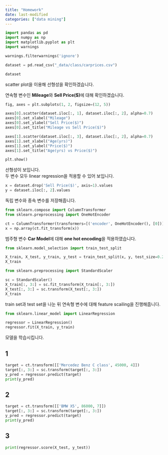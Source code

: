 ```yaml
---
title: "Homework"
date: last-modified
categories: ["data mining"]
---
```


```python
import pandas as pd
import numpy as np
import matplotlib.pyplot as plt
import warnings

warnings.filterwarnings('ignore')

dataset = pd.read_csv("_data/class/carprices.csv")

dataset
```

scatter plot을 이용해 선형성을 확인하겠습니다.

연속형 변수인 **Mileage**와 **Sell Price($)**에 대해 확인하겠습니다.

```python
fig, axes = plt.subplots(1, 2, figsize=(12, 5))

axes[0].scatter(dataset.iloc[:, 1], dataset.iloc[:, 2], alpha=0.7)
axes[0].set_xlabel("Mileage")
axes[0].set_ylabel("Sell Price($)")
axes[0].set_title("Mileage vs Sell Price($)")

axes[1].scatter(dataset.iloc[:, 3], dataset.iloc[:, 2], alpha=0.7)
axes[1].set_xlabel("Age(yrs)")
axes[1].set_ylabel("Price($)")
axes[1].set_title("Age(yrs) vs Price($)")

plt.show()
```

선형성이 보입니다.  
두 변수 모두 linear regression을 적용할 수 있어 보입니다.

```python
x = dataset.drop('Sell Price($)', axis=1).values
y = dataset.iloc[:, 2].values
```

독립 변수와 종속 변수를 저장해줍니다.

```python
from sklearn.compose import ColumnTransformer
from sklearn.preprocessing import OneHotEncoder

ct = ColumnTransformer(transformers=[('encoder', OneHotEncoder(), [0])], remainder='passthrough')
x = np.array(ct.fit_transform(x))
```

범주형 변수 **Car Model**에 대해 **one hot encoding**을 적용하였습니다.

```python
from sklearn.model_selection import train_test_split

X_train, X_test, y_train, y_test = train_test_split(x, y, test_size=0.2)
X_train
```

```python
from sklearn.preprocessing import StandardScaler

sc = StandardScaler()
X_train[:, 3:] = sc.fit_transform(X_train[:, 3:])
X_test[:, 3:] = sc.transform(X_test[:, 3:])
X_train
```

train set과 test set을 나눈 뒤 연속형 변수에 대해 feature scailing을 진행해줍니다.

```python
from sklearn.linear_model import LinearRegression

regressor = LinearRegression()
regressor.fit(X_train, y_train)
```

모델을 학습시킵니다.

## 1

```python
target = ct.transform([['Mercedez Benz C class', 45000, 4]])
target[:, 3:] = sc.transform(target[:, 3:])
y_pred = regressor.predict(target)
print(y_pred)
```

## 2

```python
target = ct.transform([['BMW X5', 86000, 7]])
target[:, 3:] = sc.transform(target[:, 3:])
y_pred = regressor.predict(target)
print(y_pred)
```

## 3

```python
print(regressor.score(X_test, y_test))
```
